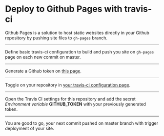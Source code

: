# Deploy to Github Pages with travis-ci

Github Pages is a solution to host static websites directly in your Github repository by pushing site files to `gh-pages` branch.

---

Define basic travis-ci configuration to build and push you site on `gh-pages` page on each new commit on master.

<File
  path=".travis.yml"
  content="https://gist.githubusercontent.com/Slashgear/a52090c90e672e129d1bf8957785d34f/raw/5ede57769a21084748784da3749ee4cadef5cd0a/.travis-ci.yml"
/>

---

Generate a Github token on [this page](https://github.com/settings/tokens/new).

---

Toggle on your repository in [your travis-ci configuration page](https://travis-ci.org/account/repositories).

---

Open the Travis CI settings for this repository and add the secret _Environment variable_ **GITHUB_TOKEN** with your previously generated token.

---

You are good to go, your next commit pushed on master branch with trigger deployment of your site.
